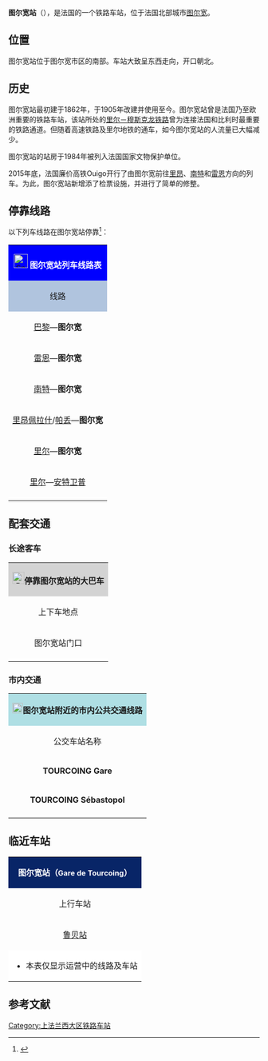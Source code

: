 {{Infobox station
| name          =[[File:Sncf-logo.svg|32x32px]]图尔宽站<br>Gare de Tourcoing
| type          = [[法国铁路|法国铁路]]
| image = File:Tourcoing gare gp.jpg
|image_caption = 图尔宽站全貌
| address       = {{FRA}}[[诺尔省|诺尔省]][[图尔宽|图尔宽]]
| latd          = 50
| latm          = 42
| lats          = 59
| latNS         = N
| longd         = 3
| longm         = 10
| longs         = 03
| longEW        = E
| operator = [[File:Sncf-logo.svg|32x32px]]
| coordinates_display = yes
| iso_region    = FR
| line          = 
* [[里尔－穆斯克龙铁路|里尔－穆斯克龙铁路]]
| platform      = 2
| tracks        = 6
| elevation = 41米
| opened        = 1862年
| rebuilt = 1905年
| status = 使用中
| closed        = 
| passengers= 约15万人次<ref>{{Cite web|url=https://ressources.data.sncf.com/explore/dataset/frequentation-gares/?sort=voyageurs_2014&q=tourcoing|title=Fréquentation en gares|accessdate=2016-11-30|author=SNCF|date=|language=法语|publisher=SNCF Open Data|archive-date=2016-12-20|archive-url=https://web.archive.org/web/20161220125433/https://ressources.data.sncf.com/explore/dataset/frequentation-gares/?sort=voyageurs_2014&q=tourcoing|dead-url=no}}</ref>
| pass_year= 2015年
| station_type = 客运车站
| connections = {{link-fr|里尔城市公共交通|Transpole}}
| route_map =
| map_locator   = 
| note =
}}

'''图尔宽站'''（{{lang-fr|Gare de Tourcoing}}），是法国的一个铁路车站，位于法国北部城市[[图尔宽|图尔宽]]。

==位置==

图尔宽站位于图尔宽市区的南部。车站大致呈东西走向，开口朝北。

==历史==

图尔宽站最初建于1862年，于1905年改建并使用至今。图尔宽站曾是法国乃至欧洲重要的铁路车站，该站所处的[[里尔－穆斯克龙铁路|里尔－穆斯克龙铁路]]曾为连接法国和比利时最重要的铁路通道。但随着高速铁路及里尔地铁的通车，如今图尔宽站的人流量已大幅减少。

图尔宽站的站房于1984年被列入法国国家文物保护单位。

2015年底，法国廉价高铁Ouigo开行了由图尔宽前往[[里昂|里昂]]、[[南特|南特]]和[[雷恩|雷恩]]方向的列车。为此，图尔宽站新增添了检票设施，并进行了简单的修整。

== 停靠线路 ==

{{动态列表|最后更新时间：2016年10月1日。本章节内容仅供参考，不排除因施工或罢工而引发的临时性变更。欢迎修正和补充}}

以下列车线路在图尔宽站停靠<ref>{{Cite web|url=http://www.sncf.com/fr/gare/horaires/tourcoing|title=TOURCOING|accessdate=2016-10-01|author=SNCF|date=|language=法语|publisher=SNCF|archive-date=2017-01-12|archive-url=https://web.archive.org/web/20170112055519/http://www.sncf.com/fr/gare/horaires/tourcoing|dead-url=no}}</ref>：

{| class="wikitable mw-collapsible" 
|colspan="5" style="background:#0000FF" align="center" |[[File:Sncf-logo.svg|28x28px]] <font color=#FFFFFF>'''图尔宽站列车线路表'''</font>
|-
!style="background:#B0C4DE"| 线路
!style="background:#B0C4DE"|车种
!style="background:#B0C4DE"|上一站
!style="background:#B0C4DE"|下一站
!style="background:#B0C4DE"|大致运行频率{{noteTag|name=noteA}}
|-
|[[巴黎北站|巴黎]]—'''图尔宽'''
|align="center" |'''[[TGV|TGV]]'''
|[[鲁贝站|鲁贝]]
|（终点）
|每天2趟左右
|-
|[[雷恩站|雷恩]]—'''图尔宽'''
| rowspan="3" align="center" |'''Ouigo'''<br>{{noteTag|name=noteC}}
|[[上皮卡第TGV站|上皮卡第TGV]]
|（终点）
|每天1趟
|-
|[[南特站|南特]]—'''图尔宽'''
|[[戴高乐机场2号航站楼站|戴高乐机场]]/[[上皮卡第TGV站|上皮卡第TGV]]
|（终点）
|每天1趟
|-
|[[里昂佩拉什站|里昂佩拉什]]/[[里昂帕尔迪厄站|帕丢]]—'''图尔宽'''
|[[戴高乐机场2号航站楼站|戴高乐机场]]
|（终点）
|每天1~2趟
|-
|[[里尔弗朗德站|里尔]]—'''图尔宽'''
| rowspan="1" align="center"|[[File:Logo_TER.svg|37x37px]]
|[[鲁贝站|鲁贝]]
|（终点）
|每天5趟左右{{noteTag|name=noteB}}
|-
|[[里尔弗朗德站|里尔]]—[[安特卫普中央车站|安特卫普]]
| rowspan="1" align="center"|'''InterCity'''
|[[鲁贝站|鲁贝]]
|[[穆斯克龙站|穆斯克龙]]
|每天7趟左右{{noteTag|name=noteB}}
|-
|colspan="5" style="background:#FFFFFF"|{{noteFoot|1=
{{noteTag|name=noteA|1=在本栏中，往返1次为"1趟"；除特别标明外，其数据仅工作日有效，周末及节假日列车数量可能会减少}}
{{noteTag|name=noteB|1=周末及节假日停运}}
{{noteTag|name=noteC|1=Ouigo列车的车票需要在网上购买，车站内及自动售票机上不出售}}
}}
|}

==配套交通==
===长途客车===

{| class="wikitable mw-collapsible" 
|colspan="3" align="center" style="background:#D3D3D3" |[[File:BSicon_BUS.svg|24x24px]]'''停靠图尔宽站的大巴车'''
|-
!align="center" |上下车地点
!align="center" |运营单位
!align="center" |主要目的地{{noteTag|name=noteA}}
|-
| rowspan="2" align="center" |图尔宽站门口
|align="center" |Car TER 
|[[穆斯克龙|穆斯克龙]]、[[鲁贝|鲁贝]]、[[里尔|里尔]]{{noteTag|name=noteB}}
|-
|align="center" |[[SNCF|SNCF]]
|（''当某条铁路线施工或罢工时，SNCF可能会提供途径该线路沿途站点的大巴车''{{noteTag|name=noteB}}）
|-
|colspan="3" style="background:#FFFFFF"|{{noteFoot|1=
{{noteTag|name=noteA|1=本栏不包括可以联程中转前往的目的地}}
{{noteTag|name=noteB|1=其车票可与SNCF的同线路车票通用}}
}}
|}

===市内交通===

{| class="wikitable mw-collapsible" 
|colspan="3" align="center" style="background:#AFDFE4"|[[File:Bus-logo.svg|21x21px]]'''图尔宽站附近的市内公共交通线路'''
|-
!align="center" |公交车站名称
!align="center" |位置
!align="center" |停靠线路<ref>{{Cite web|url=https://www.transpole.fr/documents/plans/Plan-636076305787002935.pdf|title=Tourcoing intégration janv2015|accessdate=2016-10-01|author=Transpole|date=|language=法语|publisher=}}{{Dead link|date=2020年2月 |bot=InternetArchiveBot |fix-attempted=yes }}</ref>
|-
|'''TOURCOING Gare'''
|图尔宽站前广场
|L4路、15路、17路、35路、Z1路{{noteTag|name=noteA}}、Z4路{{noteTag|name=noteA}}
|-
|'''TOURCOING Sébastopol'''
|图尔宽站西侧大约300米
|[[里尔地铁2号线|里尔地铁2号线]]
|-
|colspan="3" style="background:#FFFFFF"|{{noteFoot|1=
{{noteTag|name=noteA|1=周末及节假日停运}}
}}
|}

==临近车站==

{|class="wikitable mw-collapsible" style="margin: 0 auto; width:42em;"
|colspan="3" style="background:#082567" align="center"|<font color=#FFFFFF>'''图尔宽站（<span style="font-size:11pt;">Gare de Tourcoing</span>）'''</font>
|-
!上行车站
!线路
!下行车站
|-
|align="center" |[[鲁贝站|鲁贝站]]
|align="center" |'''[[里尔－穆斯克龙铁路|里尔－穆斯克龙铁路]]'''
|align="center" |[[穆斯克龙站|穆斯克龙站]]
|-
|colspan="3" style="background:#FFFFFF"|
*本表仅显示运营中的线路及车站
|}

== 参考文献 ==
{{Reflist}}

{{法国主要火车站列表}}

[[Category:上法兰西大区铁路车站|Category:上法兰西大区铁路车站]]